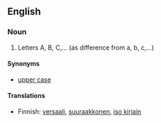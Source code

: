 == English ==

===Noun===
# Letters A, B, C,... (as difference from a, b, c,...)

====Synonyms====
* [[upper case]]

====Translations====

*Finnish: [[versaali]], [[suuraakkonen]], [[iso kirjain]]